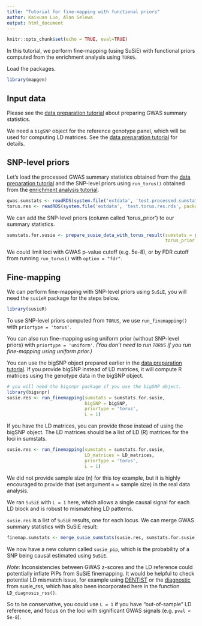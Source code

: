 ```yaml
---
title: "Tutorial for fine-mapping with functional priors"
author: Kaixuan Luo, Alan Selewa
output: html_document
---
```


```r
knitr::opts_chunk$set(echo = TRUE, eval=TRUE)
```

In this tutorial, we perform fine-mapping (using SuSiE) with 
functional priors computed from the enrichment analysis using `TORUS`.

Load the packages. 
```r
library(mapgen)
```

## Input data

Please see the [data preparation tutorial][data-preparation-tutorial] about 
preparing GWAS summary statistics. 

We need a `bigSNP` object for the reference genotype panel, 
which will be used for computing LD matrices. See the 
[data preparation tutorial][data-preparation-tutorial] for details.

## SNP-level priors

Let's load the processed GWAS summary statistics obtained from 
the [data preparation tutorial][data-preparation-tutorial] and the 
SNP-level priors using `run_torus()` obtained from the [enrichment analysis tutorial][enrichment-tutorial].
```r
gwas.sumstats <- readRDS(system.file('extdata', 'test.processed.sumstats.rds', package='mapgen'))
torus.res <- readRDS(system.file('extdata', 'test.torus.res.rds', package='mapgen'))
```

We can add the SNP-level priors (column called 'torus_prior') to 
our summary statistics.
```r
sumstats.for.susie <- prepare_susie_data_with_torus_result(sumstats = gwas.sumstats, 
                                                           torus_prior = torus.res$snp_prior)
```

We could limit loci with GWAS p-value cutoff (e.g. 5e-8),
or by FDR cutoff from running `run_torus()` with `option = "fdr"`. 

## Fine-mapping

We can perform fine-mapping with SNP-level priors using `SuSiE`, 
you will need the `susieR` package for the steps below. 
```r
library(susieR)
```

To use SNP-level priors computed from `TORUS`, we use `run_finemapping()` 
with `priortype = 'torus'`. 

You can also run fine-mapping using uniform prior (without SNP-level priors)
with `priortype = 'uniform'`. _(You don't need to run `TORUS` if you run 
fine-mapping using uniform prior.)_

You can use the bigSNP object prepared earlier in 
the [data preparation tutorial][data-preparation-tutorial]. 
If you provide bigSNP instead of LD matrices, 
it will compute R matrices using the genotype data in the bigSNP object. 
```r
# you will need the bigsnpr package if you use the bigSNP object.
library(bigsnpr)
susie.res <- run_finemapping(sumstats = sumstats.for.susie, 
                             bigSNP = bigSNP, 
                             priortype = 'torus', 
                             L = 1)
```

If you have the LD matrices, you can provide those instead of 
using the bigSNP object. 
The LD matrices should be a list of LD (R) matrices for the loci in sumstats.
```r
susie.res <- run_finemapping(sumstats = sumstats.for.susie, 
                             LD_matrices = LD_matrices, 
                             priortype = 'torus', 
                             L = 1)
```

We did not provide sample size (n) for this toy example, 
but it is highly encouraged to provide that (set argument `n` = sample size) 
in the real data analysis.

We ran `SuSiE` with `L = 1` here, which allows a single causal signal for 
each LD block and is robust to mismatching LD patterns. 

`susie.res` is a list of `SuSiE` results, one for each locus. 
We can merge GWAS summary statistics with SuSiE result:
```r
finemap.sumstats <- merge_susie_sumstats(susie.res, sumstats.for.susie)
```

We now have a new column called `susie_pip`, which is the probability of a SNP 
being causal estimated using `SuSiE`.

_Note_: Inconsistencies between GWAS z-scores and the LD reference could 
potentially inflate PIPs from SuSiE finemapping. It would be helpful to 
check potential LD mismatch issue, for example using [DENTIST][DENTIST] or 
the [diagnostic][diagnostic-susie-rss] from susie_rss, which has also been
incorporated here in the function `LD_diagnosis_rss()`.

So to be conservative, you could use `L = 1` if you have "out-of-sample" LD reference, 
and focus on the loci with significant GWAS signals (e.g. `pval < 5e-8`).

[data-preparation-tutorial]: https://xinhe-lab.github.io/mapgen/articles/data_preparation_tutorial.html
[enrichment-tutorial]: https://xinhe-lab.github.io/mapgen/articles/enrichment_finemapping_tutorial.html
[DENTIST]: https://doi.org/10.1038/s41467-021-27438-7
[diagnostic-susie-rss]: https://stephenslab.github.io/susieR/articles/susierss_diagnostic.html
